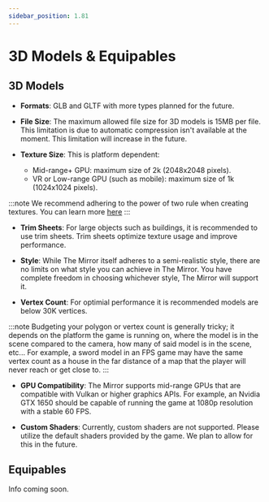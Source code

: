 ```yaml
---
sidebar_position: 1.81
---
```




# 3D Models & Equipables

## 3D Models

- **Formats**: GLB and GLTF with more types planned for the future.

- **File Size**: The maximum allowed file size for 3D models is 15MB per file. This limitation is due to automatic compression isn't available at the moment. This limitation will increase in the future.

- **Texture Size**: This is platform dependent:

  - Mid-range+ GPU: maximum size of 2k (2048x2048 pixels).
  - VR or Low-range GPU (such as mobile): maximum size of 1k (1024x1024 pixels).

:::note
We recommend adhering to the power of two rule when creating textures. You can learn more [here](https://www.katsbits.com/tutorials/textures/make-better-textures-correct-size-and-power-of-two.php#:~:text=What%20is%20the%20power%20of,%2Ddown%20by%20%222%22.)
:::

- **Trim Sheets**: For large objects such as buildings, it is recommended to use trim sheets. Trim sheets optimize texture usage and improve performance.

- **Style**: While The Mirror itself adheres to a semi-realistic style, there are no limits on what style you can achieve in The Mirror. You have complete freedom in choosing whichever style, The Mirror will support it.

- **Vertex Count**: For optimial performance it is recommended models are below 30K vertices.

:::note
Budgeting your polygon or vertex count is generally tricky; it depends on the platform the game is running on, where the model is in the scene compared to the camera, how many of said model is in the scene, etc... For example, a sword model in an FPS game may have the same vertex count as a house in the far distance of a map that the player will never reach or get close to.
:::

- **GPU Compatibility**: The Mirror supports mid-range GPUs that are compatible with Vulkan or higher graphics APIs. For example, an Nvidia GTX 1650 should be capable of running the game at 1080p resolution with a stable 60 FPS.

- **Custom Shaders**: Currently, custom shaders are not supported. Please utilize the default shaders provided by the game. We plan to allow for this in the future.

## Equipables

Info coming soon.
